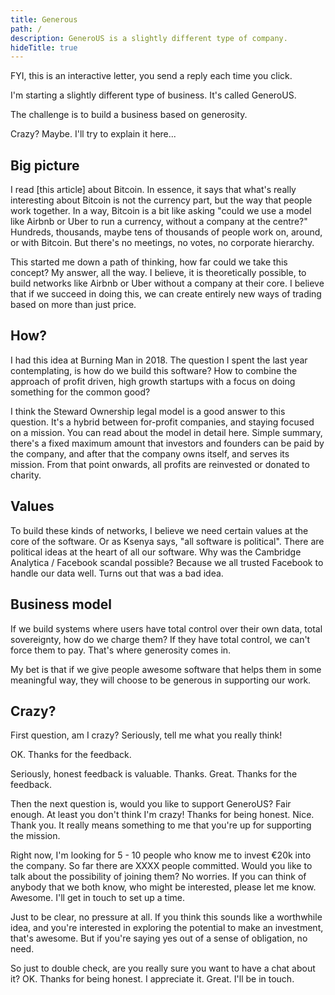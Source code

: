 ```yaml
---
title: Generous
path: /
description: GeneroUS is a slightly different type of company.
hideTitle: true
---
```


<Callout>
FYI, this is an interactive letter, you send a reply each time you click.
</Callout>

<DearName />

I'm starting a slightly different type of business. It's called GeneroUS.

The challenge is to build a business based on generosity.

Crazy? Maybe. I'll try to explain it here...

## Big picture

I read [this article] about Bitcoin. In essence, it says that what's really
interesting about Bitcoin is not the currency part, but the way that people
work together. In a way, Bitcoin is a bit like asking "could we use a model
like Airbnb or Uber to run a currency, without a company at the centre?"
Hundreds, thousands, maybe tens of thousands of people work on, around, or
with Bitcoin. But there's no meetings, no votes, no corporate hierarchy.

This started me down a path of thinking, how far could we take this concept?
My answer, all the way. I believe, it is theoretically possible, to build
networks like Airbnb or Uber without a company at their core. I believe that
if we succeed in doing this, we can create entirely new ways of trading based
on more than just price.

## How?

I had this idea at Burning Man in 2018. The question I spent the last year
contemplating, is how do we build this software? How to combine the approach
of profit driven, high growth startups with a focus on doing something for
the common good?

I think the Steward Ownership legal model is a good answer to this question.
It's a hybrid between for-profit companies, and staying focused on a mission.
You can read about the model in detail here. Simple summary, there's a fixed
maximum amount that investors and founders can be paid by the company, and
after that the company owns itself, and serves its mission. From that point
onwards, all profits are reinvested or donated to charity.

## Values

To build these kinds of networks, I believe we need certain values at the
core of the software. Or as Ksenya says, "all software is political". There
are political ideas at the heart of all our software. Why was the Cambridge
Analytica / Facebook scandal possible? Because we all trusted Facebook to
handle our data well. Turns out that was a bad idea.

## Business model

If we build systems where users have total control over their own data, total
sovereignty, how do we charge them? If they have total control, we can't
force them to pay. That's where generosity comes in.

My bet is that if we give people awesome software that helps them in some
meaningful way, they will choose to be generous in supporting our work.

## Crazy?

First question, am I crazy? Seriously, tell me what you really think!

<Question>
<Yes>
OK. Thanks for the feedback.

Seriously, honest feedback is valuable. Thanks.
</Yes>
<No>
Great. Thanks for the feedback.

Then the next question is, would you like to support GeneroUS?
<Question>
<No>
Fair enough. At least you don't think I'm crazy! Thanks for being honest.
</No>
<Yes>
Nice. Thank you. It really means something to me that you're up for
supporting the mission.

Right now, I'm looking for 5 - 10 people who know me to invest €20k into the
company. So far there are XXXX people committed. Would you like to talk about
the possibility of joining them?
<Question>
<No>
No worries. If you can think of anybody that we both know, who might be
interested, please let me know.
</No>
<Yes>
Awesome. I'll get in touch to set up a time.

Just to be clear, no pressure at all. If you think this sounds like a
worthwhile idea, and you're interested in exploring the potential to make an
investment, that's awesome. But if you're saying yes out of a sense of
obligation, no need.

So just to double check, are you really sure you want to have a chat about
it?
<Question>
<No>
OK. Thanks for being honest. I appreciate it.
</No>
<Yes>
Great. I'll be in touch.
</Yes>
</Question>
</Yes>
</Question>
</Yes>
</Question>
</No>
</Question>